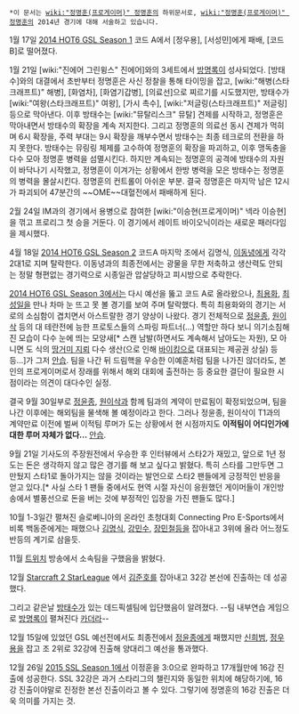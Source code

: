  *이 문서는 [[wiki:"정명훈(프로게이머)" 정명훈]]의 하위문서로, [[wiki:"정명훈(프로게이머)" 정명훈]]의 2014년 경기에 대해 서술하고 있습니다.

1월 17일 [[2014 HOT6 GSL Season 1]] 코드 A에서 [정우용], [서성민]에게 패배, [코드 B]로 떨어졌다. 

1월 21일 [wiki:"진에어 그린윙스" 진에어]와의 3세트에서 [[방명록]]이 성사되었다. [방태수]와의 대결에서 초반부터 정명훈은 사신 정찰을 통해 타이밍을 잡고, [wiki:"해병(스타크래프트)" 해병], [화염차], [화염기갑병], [의료선]으로 찌르기를 시도했지만, 방태수가 [wiki:"여왕(스타크래프트)" 여왕], [가시 촉수], [wiki:"저글링(스타크래프트)" 저글링] 등으로 막아낸다. 이후 방태수는 [wiki:"뮤탈리스크" 뮤탈] 견제를 시작하고, 정명훈은 막아내면서 방태수의 확장을 계속 저지한다. 그리고 정명훈의 의료선 동시 견제가 먹히며 6시 확장을, 주력 부대는 9시 확장을 깨부수면서 방태수는 최종 테크로의 전환을 하지 못한다. 방태수는 뮤링링 체제를 고수하여 정명훈의 확장을 파괴하고, 이후 맹독충을 다수 모아 정명훈 병력을 섬멸시킨다. 하지만 계속되는 정명훈의 공격에 방태수의 자원이 바닥나기 시작했고, 정명훈이 이겨가는 상황에서 한방 병력을 모은 방태수는 정명훈의 병력을 몰살시킨다. 정명훈의 컨트롤이 아쉬운 부분.
결국 정명훈은 마지막 남은 12시가 파괴되어 47분간의 ~~OME~~대혈전에서 패배하게 된다. 

2월 24일 IM과의 경기에서 용병으로 참여한 [wiki:"이승현(프로게이머)" 넥라 이승현]을 꺾고 프로리그 첫 승을 거둔다.
이 경기에서 레이트 바이오닉이라는 새로운 패러다임을 제시했다. 
 
4월 18일 [[2014 HOT6 GSL Season 2]] 코드A 마지막 조에서 김명식, [[이동녕]]에게 각각 2대1로 지며 탈락한다. 이동녕과의 최종전에서는 광물을 무한 저축하고 생산력도 안되는 정말 형편없는 경기력으로 시종일관 압살당하고 피시방으로 추락한다.

[[2014 HOT6 GSL Season 3]]에서는 다시 예선을 뚫고 코드 A로 올라왔으나, [[최용화]], [[최성일]]을 만나 차마 눈 뜨고 못 볼 경기를 보여 주며 탈락했다. 특히 최용화와의 경기는 서로의 소심함이 겹치면서 아스트랄한 경기 양상이 나왔다. 경기 전체적으로 [[정윤종]], [[원이삭]] 등의 대 테란전에 능한 프로토스들의 스파링 파트너(...) 역할만 하다 보니 의기소침해진 모습이 다수 눈에 띄는 모양새[* 스캔 남발(하면서도 계속해서 남아도는 자원), 모 아니면 도 식의 [[땅거미 지뢰]] 다수 생산(으로 인해 [[바이킹]]으로 대표되는 제공권 상실) 등등...]가 그저 [[안습]]. 팀을 나간 뒤 드림핵을 우승한 이예훈처럼 팀을 나가진 않더라도, 본인의 프로게이머로서 장래를 위해서 해외 대회에 출전하는 등 중요한 결단이 필요한 시점이라는 의견이 대다수인 실정. 

결국 9월 30일부로 [[정윤종]], [[원이삭]]과 함께 팀과의 계약이 만료됨이 확정되었으며, 팀을 나간 이후에는 해외팀을 물색해 볼 예정이라고 한다. 그러나 정윤종, 원이삭이 T1과의 계약만료 이전에 벌써 이적팀 루머가 도는 상황에서 현 시점까지도 '''이적팀이 어디인가에 대한 루머 자체가 없다...''' [[안습]]. 

9월 21일 기사도의 주장원전에서 우승한 후 인터뷰에서 스타2가 재밌고, 앞으로 1년 정도는 돈은 생각하지 않고 많은 경기를 해 보고 싶다고 밝혔다. 특히 스타를 그만두면 그만뒀지 스타1로 돌아가지는 않을 것이라는 발언으로 스타2 팬들에게 긍정적인 반응을 얻고 있다.[* 사실 스타 1 팬들 중에서도 현역 시절 자신이 응원했던 게이머들이 개인방송에서 별풍선으로 돈을 버는 것에 부정적인 입장을 가진 팬들도 많다.]

10월 1-3일간 펼쳐진 슬로베니아의 온라인 초청대회 Connecting Pro E-Sports에서 비록 백동준에게는 패했으나 [[김명식]], [[강민수]], [[장민철]]등을 잡아내고 3위에 올라 어느정도 반등의 계기로 삼을듯.

11월 [[트위치]] 방송에서 소속팀을 구했음을 밝혔다.

12월 [[Starcraft 2 StarLeague]] 에서 [[김준호]]를 잡아내고 32강 본선에 진출하는 데 성공했다.

그리고 같은날 [[방태수]]가 있는 데드픽셀팀에 입단했음이 알려졌다. --팀 내부연습 게임으로 [[방명록]]이 펼쳐진다 [[카더라]]--

12월 15일에 있었던 GSL 예선전에서도 최종전에서 [[정윤종]]에게 패했지만 [[신희범]], [[정우용]]을 잡고 조 2위로 32강에 진출해 양대리그 예선을 통과했다.

12월 26일 [[2015 SSL Season 1]]에서 이정훈을 3:0으로 완파하고 17개월만에 16강 진출에 성공한다. SSL 32강은 과거 스타리그의 챌린지와 동일한 위치에 해당하기에, 16강 진출이야말로 진정한 본선 진출이라고 볼 수 있다. 그렇기에 정명훈의 16강 진출은 더욱 의미를 가지는 것.

